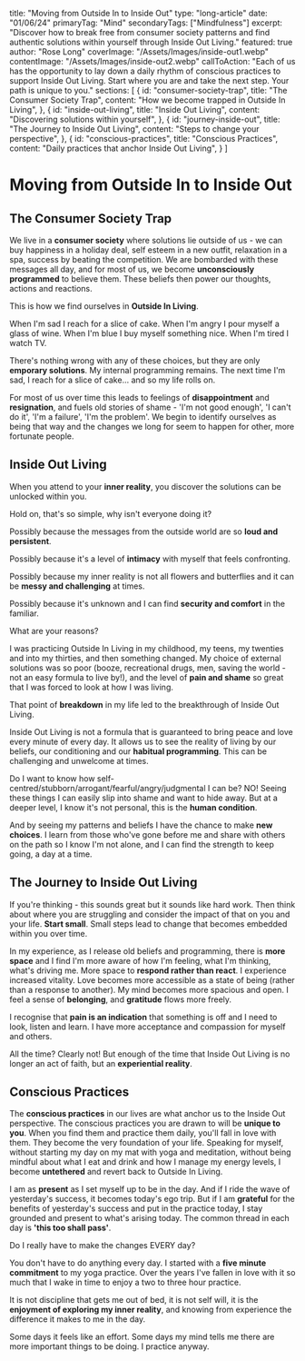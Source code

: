 title: "Moving from Outside In to Inside Out"
type: "long-article"
date: "01/06/24"
primaryTag: "Mind"
secondaryTags: ["Mindfulness"]
excerpt: "Discover how to break free from consumer society patterns and find authentic solutions within yourself through Inside Out Living."
featured: true
author: "Rose Long"
coverImage: "/Assets/Images/inside-out1.webp"
contentImage: "/Assets/Images/inside-out2.webp"
callToAction: "Each of us has the opportunity to lay down a daily rhythm of conscious practices to support Inside Out Living. Start where you are and take the next step. Your path is unique to you."
sections:
[
{
id: "consumer-society-trap",
title: "The Consumer Society Trap",
content: "How we become trapped in Outside In Living",
},
{
id: "inside-out-living",
title: "Inside Out Living",
content: "Discovering solutions within yourself",
},
{
id: "journey-inside-out",
title: "The Journey to Inside Out Living",
content: "Steps to change your perspective",
},
{
id: "conscious-practices",
title: "Conscious Practices",
content: "Daily practices that anchor Inside Out Living",
}
]

# Moving from Outside In to Inside Out

## The Consumer Society Trap

We live in a **consumer society** where solutions lie outside of us - we can buy happiness in a holiday deal, self esteem in a new outfit, relaxation in a spa, success by beating the competition. We are bombarded with these messages all day, and for most of us, we become **unconsciously programmed** to believe them. These beliefs then power our thoughts, actions and reactions.

This is how we find ourselves in **Outside In Living**.

When I'm sad I reach for a slice of cake. When I'm angry I pour myself a glass of wine. When I'm blue I buy myself something nice. When I'm tired I watch TV.

There's nothing wrong with any of these choices, but they are only **emporary solutions**. My internal programming remains. The next time I'm sad, I reach for a slice of cake... and so my life rolls on.

For most of us over time this leads to feelings of **disappointment** and **resignation**, and fuels old stories of shame - 'I'm not good enough', 'I can't do it', 'I'm a failure', 'I'm the problem'. We begin to identify ourselves as being that way and the changes we long for seem to happen for other, more fortunate people.

## Inside Out Living

When you attend to your **inner reality**, you discover the solutions can be unlocked within you.

Hold on, that's so simple, why isn't everyone doing it?

Possibly because the messages from the outside world are so **loud and persistent**.

Possibly because it's a level of **intimacy** with myself that feels confronting.

Possibly because my inner reality is not all flowers and butterflies and it can be **messy and challenging** at times.

Possibly because it's unknown and I can find **security and comfort** in the familiar.

What are your reasons?

I was practicing Outside In Living in my childhood, my teens, my twenties and into my thirties, and then something changed. My choice of external solutions was so poor (booze, recreational drugs, men, saving the world - not an easy formula to live by!), and the level of **pain and shame** so great that I was forced to look at how I was living.

That point of **breakdown** in my life led to the breakthrough of Inside Out Living.

Inside Out Living is not a formula that is guaranteed to bring peace and love every minute of every day. It allows us to see the reality of living by our beliefs, our conditioning and our **habitual programming**. This can be challenging and unwelcome at times.

Do I want to know how self-centred/stubborn/arrogant/fearful/angry/judgmental I can be? NO! Seeing these things I can easily slip into shame and want to hide away. But at a deeper level, I know it's not personal, this is the **human condition**.

And by seeing my patterns and beliefs I have the chance to make **new choices**. I learn from those who've gone before me and share with others on the path so I know I'm not alone, and I can find the strength to keep going, a day at a time.

## The Journey to Inside Out Living

If you're thinking - this sounds great but it sounds like hard work. Then think about where you are struggling and consider the impact of that on you and your life. **Start small**. Small steps lead to change that becomes embedded within you over time.

In my experience, as I release old beliefs and programming, there is **more space** and I find I'm more aware of how I'm feeling, what I'm thinking, what's driving me. More space to **respond rather than react**. I experience increased vitality. Love becomes more accessible as a state of being (rather than a response to another). My mind becomes more spacious and open. I feel a sense of **belonging**, and **gratitude** flows more freely.

I recognise that **pain is an indication** that something is off and I need to look, listen and learn. I have more acceptance and compassion for myself and others.

All the time? Clearly not! But enough of the time that Inside Out Living is no longer an act of faith, but an **experiential reality**.

## Conscious Practices

The **conscious practices** in our lives are what anchor us to the Inside Out perspective. The conscious practices you are drawn to will be **unique to you**. When you find them and practice them daily, you'll fall in love with them. They become the very foundation of your life.
Speaking for myself, without starting my day on my mat with yoga and meditation, without being mindful about what I eat and drink and how I manage my energy levels, I become **untethered** and revert back to Outside In Living.

I am as **present** as I set myself up to be in the day. And if I ride the wave of yesterday's success, it becomes today's ego trip. But if I am **grateful** for the benefits of yesterday's success and put in the practice today, I stay grounded and present to what's arising today.
The common thread in each day is **'this too shall pass'**.

Do I really have to make the changes EVERY day?

You don't have to do anything every day. I started with a **five minute commitment** to my yoga practice. Over the years I've fallen in love with it so much that I wake in time to enjoy a two to three hour practice.

It is not discipline that gets me out of bed, it is not self will, it is the **enjoyment of exploring my inner reality**, and knowing from experience the difference it makes to me in the day.

Some days it feels like an effort. Some days my mind tells me there are more important things to be doing. I practice anyway.
